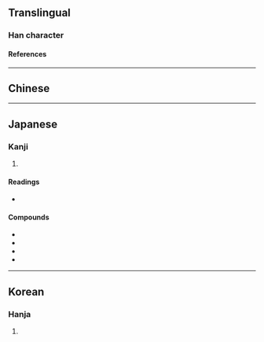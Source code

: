 {{also|瑤}}
{{character info/new}}
==Translingual==

===Han character===
{{Han char|rn=96|rad=玉|as=10|sn=14|four=|canj=MGBOU,XMGBO|ids=⿰𤣩䍃}}

====References====
{{Han ref|kx=0740.111|dkj=21149|hdz=21131.080|uh=7476}}

----

==Chinese==
{{zh-see|瑤}}

----

==Japanese==

===Kanji===
{{ja-kanji|grade=|rs=玉10}}

# {{defn|lang=ja|sort=玉10}}

====Readings====
* {{ja-readings|on=[[よう]] (yō)|kun=[[たま]] (tama)}}

====Compounds====
* {{ja-r|瑶緘|ようかん}}
* {{ja-r|瑶顔|ようがん}}
* {{ja-r|瑶台|ようだい}}
* {{ja-r|瑶池|ようち}}

----

==Korean==

===Hanja===
{{ko-hanja|hangeul=요|eumhun=|rv=yo|mr=yo|y=yo}}

# {{defn|lang=ko|sort=玉10}}